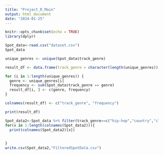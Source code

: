 ```yaml
---
title: "Project_R_Main"
output: html_document
date: "2024-01-25"
---
```


```r
knitr::opts_chunk$set(echo = TRUE)
library(dplyr)
```

```r
Spot_data<-read.csv("dataset.csv")
Spot_data
```
```r

unique_genres <- unique(Spot_data$track_genre)

result_df <- data.frame(track_genre = character(length(unique_genres)), frequency = integer(length(unique_genres)))

for (i in 1:length(unique_genres)) {
  genre <- unique_genres[i]
  frequency <- sum(Spot_data$track_genre == genre)
  result_df[i, ] <- c(genre, frequency)
}

colnames(result_df) <- c("track_genre", "frequency")

print(result_df)

```

```r
Spot_data2<-Spot_data %>% filter(track_genre==c("hip-hop","country","classical"))
for(x in 1:length(colnames(Spot_data2))){
  print(colnames(Spot_data2)[x])
  
  
}
write.csv(Spot_data2,"FilteredSpotData.csv")
```

